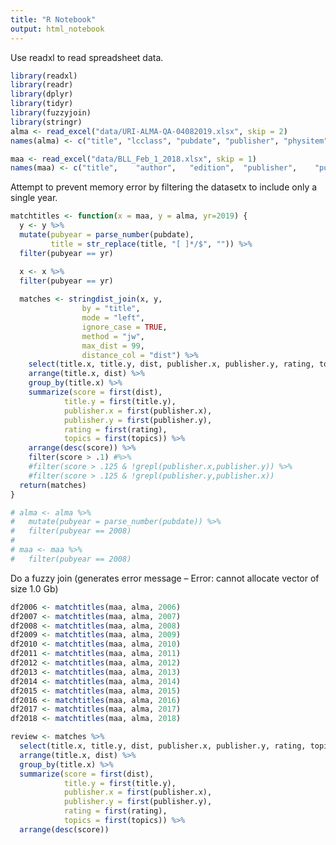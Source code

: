```yaml
---
title: "R Notebook"
output: html_notebook
---
```


Use readxl to read spreadsheet data.

```r
library(readxl)
library(readr)
library(dplyr)
library(tidyr)
library(fuzzyjoin)
library(stringr)
alma <- read_excel("data/URI-ALMA-QA-04082019.xlsx", skip = 2)
names(alma) <- c("title", "lcclass", "pubdate", "publisher", "physitem", "lang")

maa <- read_excel("data/BLL_Feb_1_2018.xlsx", skip = 1)
names(maa) <- c("title",	"author",	"edition",	"publisher",	"pubyear",	"rating",	"topics")

```

Attempt to prevent memory error by filtering the datasetx to include only a single year.

```r

matchtitles <- function(x = maa, y = alma, yr=2019) {
  y <- y %>% 
  mutate(pubyear = parse_number(pubdate),
         title = str_replace(title, "[ ]*/$", "")) %>%
  filter(pubyear == yr)

  x <- x %>%
  filter(pubyear == yr)
  
  matches <- stringdist_join(x, y, 
                by = "title",
                mode = "left",
                ignore_case = TRUE, 
                method = "jw", 
                max_dist = 99, 
                distance_col = "dist") %>%
    select(title.x, title.y, dist, publisher.x, publisher.y, rating, topics) %>%
    arrange(title.x, dist) %>%
    group_by(title.x) %>%
    summarize(score = first(dist),
            title.y = first(title.y),
            publisher.x = first(publisher.x),
            publisher.y = first(publisher.y),
            rating = first(rating),
            topics = first(topics)) %>%
    arrange(desc(score)) %>%
    filter(score > .1) #%>%
    #filter(score > .125 & !grepl(publisher.x,publisher.y)) %>%
    #filter(score > .125 & !grepl(publisher.y,publisher.x))
  return(matches)  
}

# alma <- alma %>% 
#   mutate(pubyear = parse_number(pubdate)) %>%
#   filter(pubyear == 2008)
# 
# maa <- maa %>%
#   filter(pubyear == 2008)
```


Do a fuzzy join (generates error message -- Error: cannot allocate vector of size 1.0 Gb)
```r
df2006 <- matchtitles(maa, alma, 2006)
df2007 <- matchtitles(maa, alma, 2007)
df2008 <- matchtitles(maa, alma, 2008)
df2009 <- matchtitles(maa, alma, 2009)
df2010 <- matchtitles(maa, alma, 2010)
df2011 <- matchtitles(maa, alma, 2011)
df2012 <- matchtitles(maa, alma, 2012)
df2013 <- matchtitles(maa, alma, 2013)
df2014 <- matchtitles(maa, alma, 2014)
df2015 <- matchtitles(maa, alma, 2015)
df2016 <- matchtitles(maa, alma, 2016)
df2017 <- matchtitles(maa, alma, 2017)
df2018 <- matchtitles(maa, alma, 2018)
```

```r
review <- matches %>% 
  select(title.x, title.y, dist, publisher.x, publisher.y, rating, topics) %>%
  arrange(title.x, dist) %>%
  group_by(title.x) %>%
  summarize(score = first(dist),
            title.y = first(title.y),
            publisher.x = first(publisher.x),
            publisher.y = first(publisher.y),
            rating = first(rating),
            topics = first(topics)) %>%
  arrange(desc(score))
```

